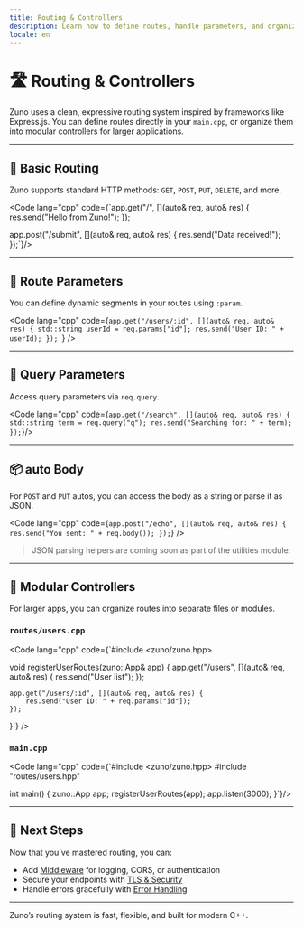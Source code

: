 ```yaml
---
title: Routing & Controllers
description: Learn how to define routes, handle parameters, and organize controllers in Zuno.
locale: en
---
```


# 🛣️ Routing & Controllers

Zuno uses a clean, expressive routing system inspired by frameworks like Express.js. You can define routes directly in your `main.cpp`, or organize them into modular controllers for larger applications.

---

## 🧪 Basic Routing

Zuno supports standard HTTP methods: `GET`, `POST`, `PUT`, `DELETE`, and more.

<Code lang="cpp" code={`app.get("/", [](auto& req, auto& res) {
      res.send("Hello from Zuno!");
});

app.post("/submit", [](auto& req, auto& res) {
     res.send("Data received!");
});`}/>

---

## 🔢 Route Parameters

You can define dynamic segments in your routes using `:param`.

<Code lang="cpp" code={`app.get("/users/:id", [](auto& req, auto& res) {
    std::string userId = req.params["id"];
    res.send("User ID: " + userId);
});
`} />

---

## 🧾 Query Parameters

Access query parameters via `req.query`.

<Code lang="cpp" code={`app.get("/search", [](auto& req, auto& res) {
    std::string term = req.query("q");
    res.send("Searching for: " + term);
});`}/>

---

## 📦 auto Body

For `POST` and `PUT` autos, you can access the body as a string or parse it as JSON.

<Code lang="cpp" code={`app.post("/echo", [](auto& req, auto& res) {
    res.send("You sent: " + req.body());
});`} />

> JSON parsing helpers are coming soon as part of the utilities module.

---

## 🧱 Modular Controllers

For larger apps, you can organize routes into separate files or modules.

### `routes/users.cpp`

<Code lang="cpp" code={`#include <zuno/zuno.hpp>

void registerUserRoutes(zuno::App& app) {
    app.get("/users", [](auto& req, auto& res) {
        res.send("User list");
    });

    app.get("/users/:id", [](auto& req, auto& res) {
        res.send("User ID: " + req.params["id"]);
    });
}`} />

### `main.cpp`

<Code lang="cpp" code={`#include <zuno/zuno.hpp>
#include "routes/users.hpp"

int main() {
    zuno::App app;
    registerUserRoutes(app);
    app.listen(3000);
}`}/>

---

## 🧭 Next Steps

Now that you’ve mastered routing, you can:

- Add [Middleware](/en/guide/middleware) for logging, CORS, or authentication
- Secure your endpoints with [TLS & Security](/en/guide/tls-security)
- Handle errors gracefully with [Error Handling](/en/guide/error-handling)

---

Zuno’s routing system is fast, flexible, and built for modern C++.
